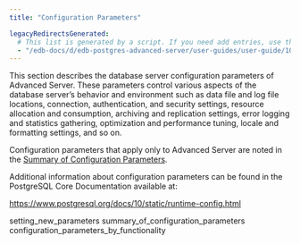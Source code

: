 ```yaml
---
title: "Configuration Parameters"

legacyRedirectsGenerated:
  # This list is generated by a script. If you need add entries, use the `legacyRedirects` key.
  - "/edb-docs/d/edb-postgres-advanced-server/user-guides/user-guide/10/EDB_Postgres_Advanced_Server_Guide.1.20.html"
---
```


<div id="configuration_parameters" class="registered_link"></div>

This section describes the database server configuration parameters of Advanced Server. These parameters control various aspects of the database server’s behavior and environment such as data file and log file locations, connection, authentication, and security settings, resource allocation and consumption, archiving and replication settings, error logging and statistics gathering, optimization and performance tuning, locale and formatting settings, and so on.

Configuration parameters that apply only to Advanced Server are noted in the [Summary of Configuration Parameters](02_summary_of_configuration_parameters/#summary_of_configuration_parameters).

Additional information about configuration parameters can be found in the PostgreSQL Core Documentation available at:

<https://www.postgresql.org/docs/10/static/runtime-config.html>

<div class="toctree" maxdepth="3">

setting_new_parameters summary_of_configuration_parameters configuration_parameters_by_functionality

</div>
